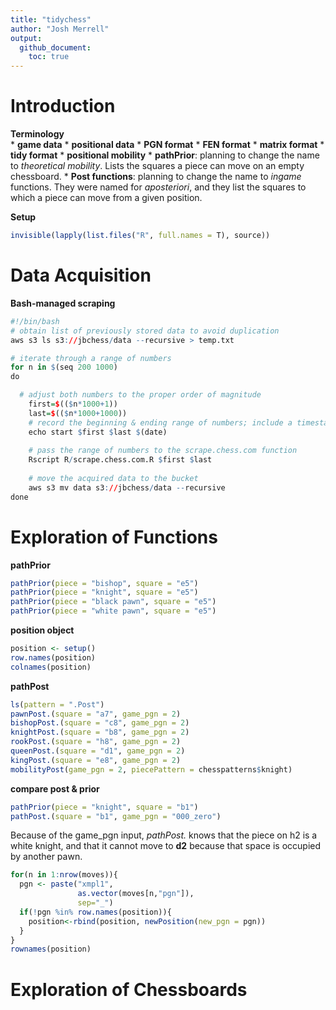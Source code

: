 ```yaml
---
title: "tidychess"
author: "Josh Merrell"
output: 
  github_document:
    toc: true
---
```

# Introduction
**Terminology**  
  * __game data__
  * __positional data__
  * __PGN format__
  * __FEN format__
  * __matrix format__
  * __tidy format__
  * __positional mobility__
  * __pathPrior__: planning to change the name to _theoretical mobility_. Lists the squares a piece can move on an empty chessboard.
  * __Post functions__: planning to change the name to _ingame_ functions. They were named for _aposteriori_, and they list the squares to which a piece can move from a given position.

**Setup**
```r
invisible(lapply(list.files("R", full.names = T), source))
```

# Data Acquisition
**Bash-managed scraping**
```r
#!/bin/bash
# obtain list of previously stored data to avoid duplication
aws s3 ls s3://jbchess/data --recursive > temp.txt

# iterate through a range of numbers
for n in $(seq 200 1000)
do

  # adjust both numbers to the proper order of magnitude
	first=$(($n*1000+1))
	last=$(($n*1000+1000))
	# record the beginning & ending range of numbers; include a timestamp
	echo start $first $last $(date)
	
	# pass the range of numbers to the scrape.chess.com function
	Rscript R/scrape.chess.com.R $first $last
	
	# move the acquired data to the bucket
	aws s3 mv data s3://jbchess/data --recursive
done
```

# Exploration of Functions
**pathPrior**
```r
pathPrior(piece = "bishop", square = "e5")
pathPrior(piece = "knight", square = "e5")
pathPrior(piece = "black pawn", square = "e5")
pathPrior(piece = "white pawn", square = "e5")
```
**position object**
```r
position <- setup()
row.names(position)
colnames(position)
```
**pathPost**
```r
ls(pattern = ".Post")
pawnPost.(square = "a7", game_pgn = 2)
bishopPost.(square = "c8", game_pgn = 2)
knightPost.(square = "b8", game_pgn = 2)
rookPost.(square = "h8", game_pgn = 2)
queenPost.(square = "d1", game_pgn = 2)
kingPost.(square = "e8", game_pgn = 2)
mobilityPost(game_pgn = 2, piecePattern = chesspatterns$knight)
```
**compare post & prior**
```r
pathPrior(piece = "knight", square = "b1")
pathPost.(square = "b1", game_pgn = "000_zero")
```

Because of the game_pgn input, *pathPost.* knows that the piece on h2 is a white knight, and that it cannot move to **d2** because that space is occupied by another pawn.
```r
for(n in 1:nrow(moves)){
  pgn <- paste("xmpl1",
               as.vector(moves[n,"pgn"]),
               sep="_")
  if(!pgn %in% row.names(position)){
    position<-rbind(position, newPosition(new_pgn = pgn))
  }
}
rownames(position)
```

# Exploration of Chessboards
